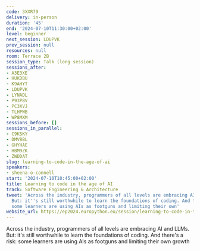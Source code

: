 ```yaml
---
code: 3XXR79
delivery: in-person
duration: '45'
end: '2024-07-10T11:30:00+02:00'
level: beginner
next_session: LDUPVK
prev_session: null
resources: null
room: Terrace 2B
session_type: Talk (long session)
sessions_after:
- A3E3XE
- HUKDBU
- K9AHYT
- LDUPVK
- LYNADL
- P93P8V
- PC3XVJ
- TLHPWB
- WP8MXM
sessions_before: []
sessions_in_parallel:
- C9KSKY
- DMV8BL
- GHYHAE
- HBM9ZK
- ZWDDAT
slug: learning-to-code-in-the-age-of-ai
speakers:
- sheena-o-connell
start: '2024-07-10T10:45:00+02:00'
title: Learning to code in the age of AI
track: Software Engineering & Architecture
tweet: 'Across the industry, programmers of all levels are embracing AI and LLMs.
  But: it''s still worthwhile to learn the foundations of coding. And there''s a risk:
  some learners are using AIs as footguns and limiting their own'
website_url: https://ep2024.europython.eu/session/learning-to-code-in-the-age-of-ai
---
```


Across the industry, programmers of all levels are embracing AI and LLMs. But: it's still worthwhile to learn the foundations of coding. And there's a risk: some learners are using AIs as footguns and limiting their own growth

